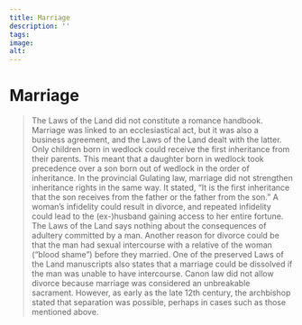 ```yaml
---
title: Marriage
description: ''
tags:
image: 
alt: 
---
```



# Marriage

<Blockquote 
    quote='“It is the first inheritance that lawfully begotten children inherit their father and lawfully wedded mother, in accordance with God’s and men’s law.”'
    footer="List of Inheritance, chapter 7" />

<Spacer height={40}/>
<Container stil="initial side">
    The Laws of the Land did not constitute a romance handbook. Marriage was linked to an ecclesiastical act, but it was also a business agreement, and the Laws of the Land dealt with the latter. Only children born in wedlock could receive the first inheritance from their parents. This meant that a daughter born in wedlock took precedence over a son born out of wedlock in the order of inheritance. In the provincial Gulating law, marriage did not strengthen inheritance rights in the same way. It stated, “It is the first inheritance that the son receives from the father or the father from the son.” A woman’s infidelity could result in divorce, and repeated infidelity could lead to the (ex-)husband gaining access to her entire fortune. The Laws of the Land says nothing about the consequences of adultery committed by a man. Another reason for divorce could be that the man had sexual intercourse with a relative of the woman (“blood shame”) before they married. One of the preserved Laws of the Land manuscripts also states that a marriage could be dissolved if the man was unable to have intercourse. Canon law did not allow divorce because marriage was considered an unbreakable sacrament. However, as early as the late 12th century, the archbishop stated that separation was possible, perhaps in cases such as those mentioned above.
</Container>